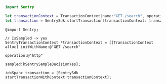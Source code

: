 ```swift {tabTitle:Swift}
import Sentry

let transactionContext = TransactionContext(name:"GET /search", operation:"http", sampled: .yes)
let transaction = SentrySdk.startTransaction(transactionContext: transactionContext)
```

```objc {tabTitle:Objective-C}
@import Sentry;

// IsSampled -> yes
SentryTransactionContext *transactionContext = [[TransactionContext alloc] initWithName:@"GET /search" 
                                                                              operation:@"http"
                                                                                sampled:kSentrySampleDecisionYes];

id<Span> transaction = [SentrySdk startTransactionWithContext:transactionContext];
```
